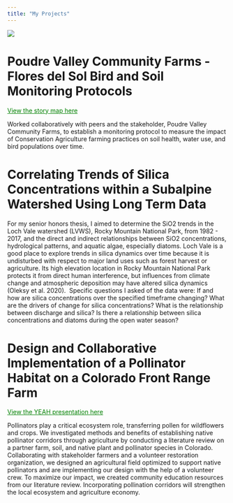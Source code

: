 ```yaml
---
title: "My Projects"
---
```


![](heading.png){fig-align="center"}

# Poudre Valley Community Farms - Flores del Sol Bird and Soil Monitoring Protocols

[View the story map here](https://arcg.is/1Sfnb00){style="color: green"}

Worked collaboratively with peers and the stakeholder, Poudre Valley Community Farms, to establish a monitoring protocol to measure the impact of Conservation Agriculture farming practices on soil health, water use, and bird populations over time.

# **Correlating Trends of Silica Concentrations within a Subalpine Watershed Using Long Term Data**

For my senior honors thesis, I aimed to determine the SiO2 trends in the Loch Vale watershed (LVWS), Rocky Mountain National Park, from 1982 - 2017, and the direct and indirect relationships between SiO2 concentrations, hydrological patterns, and aquatic algae, especially diatoms. Loch Vale is a good place to explore trends in silica dynamics over time because it is undisturbed with respect to major land uses such as forest harvest or agriculture. Its high elevation location in Rocky Mountain National Park protects it from direct human interference, but influences from climate change and atmospheric deposition may have altered silica dynamics (Oleksy et al. 2020).  Specific questions I asked of the data were: If and how are silica concentrations over the specified timeframe changing? What are the drivers of change for silica concentrations? What is the relationship between discharge and silica? Is there a relationship between silica concentrations and diatoms during the open water season? 

# Design and Collaborative Implementation of a Pollinator Habitat on a Colorado Front Range Farm

[View the YEAH presentation here](https://digitalcommons.mtu.edu/yeah-conference/april2021/all-events/16/){style="color: green"}

Pollinators play a critical ecosystem role, transferring pollen for wildflowers and crops. We investigated methods and benefits of establishing native pollinator corridors through agriculture by conducting a literature review on a partner farm, soil, and native plant and pollinator species in Colorado. Collaborating with stakeholder farmers and a volunteer restoration organization, we designed an agricultural field optimized to support native pollinators and are implementing our design with the help of a volunteer crew. To maximize our impact, we created community education resources from our literature review. Incorporating pollination corridors will strengthen the local ecosystem and agriculture economy.
